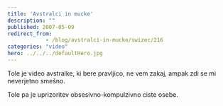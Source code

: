 ```yaml
---
title: 'Avstralci in mucke'
description: ""
published: 2007-05-09
redirect_from: 
            - /blog/avstralci-in-mucke/swizec/216
categories: "video"
hero: ../../../defaultHero.jpg
---
```

Tole je video avstralke, ki bere pravljico, ne vem zakaj, ampak zdi se mi neverjetno smešno.

Tole pa je uprizoritev obsesivno-kompulzivno ciste osebe.
